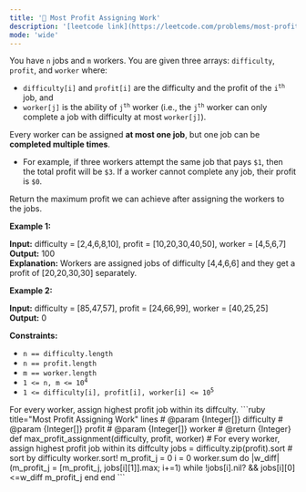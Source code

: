 ```yaml
---
title: '🧀 Most Profit Assigning Work'
description: '[leetcode link](https://leetcode.com/problems/most-profit-assigning-work/description/)'
mode: 'wide'
---
```

<Tabs>
  <Tab title="Question" icon="circle-question" iconType="regular">
    <Card>
      <p>You have <code>n</code> jobs and <code>m</code> workers. You are given three arrays: <code>difficulty</code>, <code>profit</code>, and <code>worker</code> where:</p>  <ul>  <li><code>difficulty[i]</code> and <code>profit[i]</code> are the difficulty and the profit of the <code>i<sup>th</sup></code> job, and</li>  <li><code>worker[j]</code> is the ability of <code>j<sup>th</sup></code> worker (i.e., the <code>j<sup>th</sup></code> worker can only complete a job with difficulty at most <code>worker[j]</code>).</li> </ul>  <p>Every worker can be assigned <strong>at most one job</strong>, but one job can be <strong>completed multiple times</strong>.</p>  <ul>  <li>For example, if three workers attempt the same job that pays <code>$1</code>, then the total profit will be <code>$3</code>. If a worker cannot complete any job, their profit is <code>$0</code>.</li> </ul>  <p>Return the maximum profit we can achieve after assigning the workers to the jobs.</p>   <p><strong class="example">Example 1:</strong></p>   <strong>Input:</strong> difficulty = [2,4,6,8,10], profit = [10,20,30,40,50], worker = [4,5,6,7] <br/> <strong>Output:</strong> 100 <br/> <strong>Explanation:</strong> Workers are assigned jobs of difficulty [4,4,6,6] and they get a profit of [20,20,30,30] separately.   <p><strong class="example">Example 2:</strong></p>   <strong>Input:</strong> difficulty = [85,47,57], profit = [24,66,99], worker = [40,25,25] <br/> <strong>Output:</strong> 0    <p><strong>Constraints:</strong></p>  <ul>  <li><code>n == difficulty.length</code></li>  <li><code>n == profit.length</code></li>  <li><code>m == worker.length</code></li>  <li><code>1 &lt;= n, m &lt;= 10<sup>4</sup></code></li>  <li><code>1 &lt;= difficulty[i], profit[i], worker[i] &lt;= 10<sup>5</sup></code></li> </ul> 
    </Card>
  </Tab>
  <Tab title="Solution" icon="lightbulb" iconType="regular" >
    <Card>
      For every worker, assign highest profit job within its diffculty.
    </Card>
  <Expandable title="code">
    <CodeGroup dropdown>
```ruby title="Most Profit Assigning Work" lines
# @param {Integer[]} difficulty
# @param {Integer[]} profit
# @param {Integer[]} worker
# @return {Integer}
def max_profit_assignment(difficulty, profit, worker)
  # For every worker, assign highest profit job within its diffculty
  jobs = difficulty.zip(profit).sort # sort by difficulty
  worker.sort!
  m_profit_j = 0 
  i = 0
  worker.sum do |w_diff|
    (m_profit_j = [m_profit_j, jobs[i][1]].max; i+=1) while !jobs[i].nil? && jobs[i][0]<=w_diff
    m_profit_j
  end
end
```
    </CodeGroup>
  </Expandable>
  </Tab>
</Tabs>